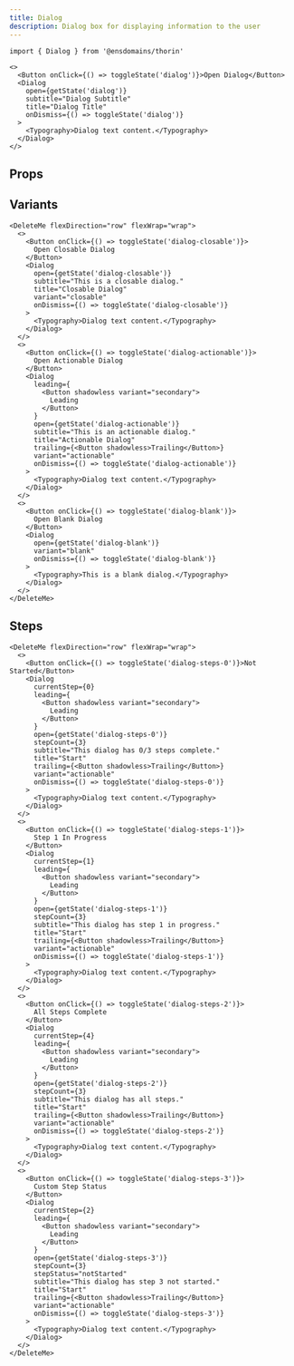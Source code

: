 ```yaml
---
title: Dialog
description: Dialog box for displaying information to the user
---
```


```tsx
import { Dialog } from '@ensdomains/thorin'
```

```tsx live=true
<>
  <Button onClick={() => toggleState('dialog')}>Open Dialog</Button>
  <Dialog
    open={getState('dialog')}
    subtitle="Dialog Subtitle"
    title="Dialog Title"
    onDismiss={() => toggleState('dialog')}
  >
    <Typography>Dialog text content.</Typography>
  </Dialog>
</>
```

## Props

<PropsTable sourceLink={sourceLink} types={types} />

## Variants

```tsx live=true
<DeleteMe flexDirection="row" flexWrap="wrap">
  <>
    <Button onClick={() => toggleState('dialog-closable')}>
      Open Closable Dialog
    </Button>
    <Dialog
      open={getState('dialog-closable')}
      subtitle="This is a closable dialog."
      title="Closable Dialog"
      variant="closable"
      onDismiss={() => toggleState('dialog-closable')}
    >
      <Typography>Dialog text content.</Typography>
    </Dialog>
  </>
  <>
    <Button onClick={() => toggleState('dialog-actionable')}>
      Open Actionable Dialog
    </Button>
    <Dialog
      leading={
        <Button shadowless variant="secondary">
          Leading
        </Button>
      }
      open={getState('dialog-actionable')}
      subtitle="This is an actionable dialog."
      title="Actionable Dialog"
      trailing={<Button shadowless>Trailing</Button>}
      variant="actionable"
      onDismiss={() => toggleState('dialog-actionable')}
    >
      <Typography>Dialog text content.</Typography>
    </Dialog>
  </>
  <>
    <Button onClick={() => toggleState('dialog-blank')}>
      Open Blank Dialog
    </Button>
    <Dialog
      open={getState('dialog-blank')}
      variant="blank"
      onDismiss={() => toggleState('dialog-blank')}
    >
      <Typography>This is a blank dialog.</Typography>
    </Dialog>
  </>
</DeleteMe>
```

## Steps

```tsx live=true
<DeleteMe flexDirection="row" flexWrap="wrap">
  <>
    <Button onClick={() => toggleState('dialog-steps-0')}>Not Started</Button>
    <Dialog
      currentStep={0}
      leading={
        <Button shadowless variant="secondary">
          Leading
        </Button>
      }
      open={getState('dialog-steps-0')}
      stepCount={3}
      subtitle="This dialog has 0/3 steps complete."
      title="Start"
      trailing={<Button shadowless>Trailing</Button>}
      variant="actionable"
      onDismiss={() => toggleState('dialog-steps-0')}
    >
      <Typography>Dialog text content.</Typography>
    </Dialog>
  </>
  <>
    <Button onClick={() => toggleState('dialog-steps-1')}>
      Step 1 In Progress
    </Button>
    <Dialog
      currentStep={1}
      leading={
        <Button shadowless variant="secondary">
          Leading
        </Button>
      }
      open={getState('dialog-steps-1')}
      stepCount={3}
      subtitle="This dialog has step 1 in progress."
      title="Start"
      trailing={<Button shadowless>Trailing</Button>}
      variant="actionable"
      onDismiss={() => toggleState('dialog-steps-1')}
    >
      <Typography>Dialog text content.</Typography>
    </Dialog>
  </>
  <>
    <Button onClick={() => toggleState('dialog-steps-2')}>
      All Steps Complete
    </Button>
    <Dialog
      currentStep={4}
      leading={
        <Button shadowless variant="secondary">
          Leading
        </Button>
      }
      open={getState('dialog-steps-2')}
      stepCount={3}
      subtitle="This dialog has all steps."
      title="Start"
      trailing={<Button shadowless>Trailing</Button>}
      variant="actionable"
      onDismiss={() => toggleState('dialog-steps-2')}
    >
      <Typography>Dialog text content.</Typography>
    </Dialog>
  </>
  <>
    <Button onClick={() => toggleState('dialog-steps-3')}>
      Custom Step Status
    </Button>
    <Dialog
      currentStep={2}
      leading={
        <Button shadowless variant="secondary">
          Leading
        </Button>
      }
      open={getState('dialog-steps-3')}
      stepCount={3}
      stepStatus="notStarted"
      subtitle="This dialog has step 3 not started."
      title="Start"
      trailing={<Button shadowless>Trailing</Button>}
      variant="actionable"
      onDismiss={() => toggleState('dialog-steps-3')}
    >
      <Typography>Dialog text content.</Typography>
    </Dialog>
  </>
</DeleteMe>
```
